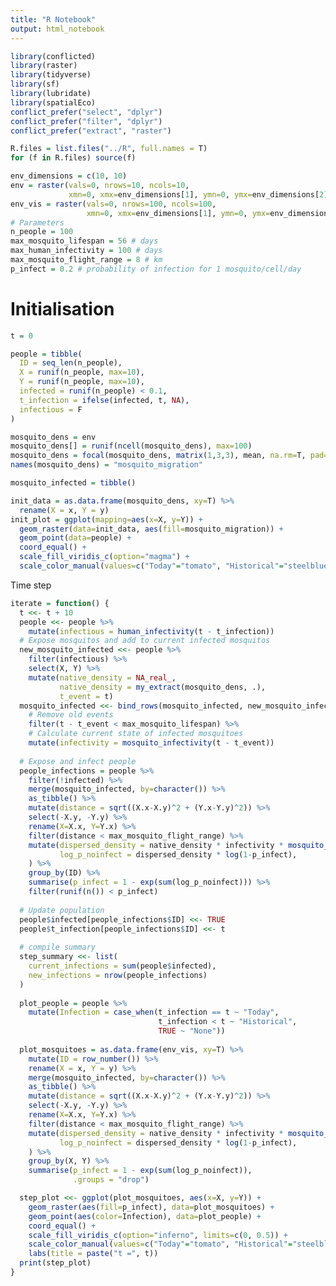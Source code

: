 ```yaml
---
title: "R Notebook"
output: html_notebook
---
```


```r
library(conflicted)
library(raster)
library(tidyverse)
library(sf)
library(lubridate)
library(spatialEco)
conflict_prefer("select", "dplyr")
conflict_prefer("filter", "dplyr")
conflict_prefer("extract", "raster")

R.files = list.files("../R", full.names = T)
for (f in R.files) source(f)

env_dimensions = c(10, 10)
env = raster(vals=0, nrows=10, ncols=10,
             xmn=0, xmx=env_dimensions[1], ymn=0, ymx=env_dimensions[2], crs=NA)
env_vis = raster(vals=0, nrows=100, ncols=100,
                 xmn=0, xmx=env_dimensions[1], ymn=0, ymx=env_dimensions[2], crs=NA)
# Parameters
n_people = 100
max_mosquito_lifespan = 56 # days
max_human_infectivity = 100 # days
max_mosquito_flight_range = 8 # km
p_infect = 0.2 # probability of infection for 1 mosquito/cell/day
```

# Initialisation

```r
t = 0

people = tibble(
  ID = seq_len(n_people),
  X = runif(n_people, max=10),
  Y = runif(n_people, max=10),
  infected = runif(n_people) < 0.1,
  t_infection = ifelse(infected, t, NA),
  infectious = F
)

mosquito_dens = env
mosquito_dens[] = runif(ncell(mosquito_dens), max=100)
mosquito_dens = focal(mosquito_dens, matrix(1,3,3), mean, na.rm=T, pad=T)
names(mosquito_dens) = "mosquito_migration"

mosquito_infected = tibble()

init_data = as.data.frame(mosquito_dens, xy=T) %>%
  rename(X = x, Y = y)
init_plot = ggplot(mapping=aes(x=X, y=Y)) +
  geom_raster(data=init_data, aes(fill=mosquito_migration)) +
  geom_point(data=people) +
  coord_equal() +
  scale_fill_viridis_c(option="magma") +
  scale_color_manual(values=c("Today"="tomato", "Historical"="steelblue", "None"="white"))
```

Time step

```r
iterate = function() {
  t <<- t + 10
  people <<- people %>%
    mutate(infectious = human_infectivity(t - t_infection))
  # Expose mosquitos and add to current infected mosquitos
  new_mosquito_infected <<- people %>%
    filter(infectious) %>%
    select(X, Y) %>%
    mutate(native_density = NA_real_,
           native_density = my_extract(mosquito_dens, .),
           t_event = t)
  mosquito_infected <<- bind_rows(mosquito_infected, new_mosquito_infected) %>%
    # Remove old events
    filter(t - t_event < max_mosquito_lifespan) %>%
    # Calculate current state of infected mosquitoes
    mutate(infectivity = mosquito_infectivity(t - t_event))
  
  # Expose and infect people
  people_infections = people %>%
    filter(!infected) %>%
    merge(mosquito_infected, by=character()) %>%
    as_tibble() %>%
    mutate(distance = sqrt((X.x-X.y)^2 + (Y.x-Y.y)^2)) %>%
    select(-X.y, -Y.y) %>%
    rename(X=X.x, Y=Y.x) %>%
    filter(distance < max_mosquito_flight_range) %>%
    mutate(dispersed_density = native_density * infectivity * mosquito_migration(distance, t-t_event),
           log_p_noinfect = dispersed_density * log(1-p_infect),
    ) %>%
    group_by(ID) %>%
    summarise(p_infect = 1 - exp(sum(log_p_noinfect))) %>%
    filter(runif(n()) < p_infect)
  
  # Update population
  people$infected[people_infections$ID] <<- TRUE
  people$t_infection[people_infections$ID] <<- t
  
  # compile summary
  step_summary <<- list(
    current_infections = sum(people$infected),
    new_infections = nrow(people_infections)
  )
  
  plot_people = people %>%
    mutate(Infection = case_when(t_infection == t ~ "Today",
                                 t_infection < t ~ "Historical",
                                 TRUE ~ "None"))
  
  plot_mosquitoes = as.data.frame(env_vis, xy=T) %>%
    mutate(ID = row_number()) %>%
    rename(X = x, Y = y) %>%
    merge(mosquito_infected, by=character()) %>%
    as_tibble() %>%
    mutate(distance = sqrt((X.x-X.y)^2 + (Y.x-Y.y)^2)) %>%
    select(-X.y, -Y.y) %>%
    rename(X=X.x, Y=Y.x) %>%
    filter(distance < max_mosquito_flight_range) %>%
    mutate(dispersed_density = native_density * infectivity * mosquito_migration(distance, t-t_event),
           log_p_noinfect = dispersed_density * log(1-p_infect),
    ) %>%
    group_by(X, Y) %>%
    summarise(p_infect = 1 - exp(sum(log_p_noinfect)),
              .groups = "drop")

  step_plot <<- ggplot(plot_mosquitoes, aes(x=X, y=Y)) +
    geom_raster(aes(fill=p_infect), data=plot_mosquitoes) +
    geom_point(aes(color=Infection), data=plot_people) +
    coord_equal() +
    scale_fill_viridis_c(option="inferno", limits=c(0, 0.5)) +
    scale_color_manual(values=c("Today"="tomato", "Historical"="steelblue", "None"="grey")) +
    labs(title = paste("t =", t))
  print(step_plot)
}
```


